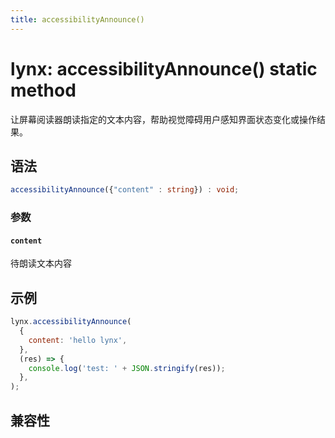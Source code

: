 ```yaml
---
title: accessibilityAnnounce()
---
```


# lynx: accessibilityAnnounce() static method

让屏幕阅读器朗读指定的文本内容，帮助视觉障碍用户感知界面状态变化或操作结果。

## 语法

```ts
accessibilityAnnounce({"content" : string}) : void;
```

### 参数

#### `content`

待朗读文本内容

## 示例

```jsx
lynx.accessibilityAnnounce(
  {
    content: 'hello lynx',
  },
  (res) => {
    console.log('test: ' + JSON.stringify(res));
  },
);
```

## 兼容性


<LegacyCompatTable metadata="lynx-api/lynx/accessibilityAnnounce" />
